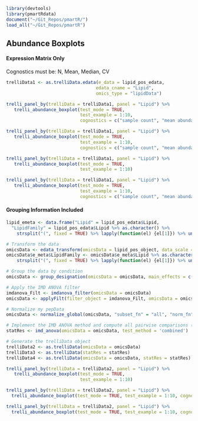 ```r
library(devtools)
library(pmartRdata)
document("~/Git_Repos/pmartR/")
load_all("~/Git_Repos/pmartR")
```

## Abundance Boxplots

#### Expression Matrix Only

Cognostics must be: N, Mean, Median, CV 

```r
trelliData1 <- as.trelliData.edata(e_data = lipid_pos_edata,
                                  edata_cname = "Lipid",
                                  omics_type = "lipidData")

trelli_panel_by(trelliData = trelliData1, panel = "Lipid") %>% 
   trelli_abundance_boxplot(test_mode = TRUE, 
                            test_example = 1:10, 
                            cognostics = c("sample count", "mean abundance", "median abundance", "cv abundance"))

trelli_panel_by(trelliData = trelliData1, panel = "Lipid") %>% 
   trelli_abundance_boxplot(test_mode = TRUE, 
                            test_example = 1:10, 
                            cognostics = c("sample count", "mean abundance", "median abundance"))

trelli_panel_by(trelliData = trelliData1, panel = "Lipid") %>% 
   trelli_abundance_boxplot(test_mode = TRUE, 
                            test_example = 1:10)

trelli_panel_by(trelliData = trelliData1, panel = "Lipid") %>% 
   trelli_abundance_boxplot(test_mode = TRUE, 
                            test_example = 1:10, 
                            cognostics = c("sample count", "mean abundance", "median abundance", "cv abundance", "anova p-value"))
```

#### Grouping Information Included

```r
lipid_emeta <- data.frame("Lipid" = lipid_pos_edata$Lipid, 
  "LipidFamily" = lipid_pos_edata$Lipid %>% as.character() %>% 
    strsplit("(", fixed = TRUE) %>% lapply(function(el) {el[1]}) %>% unlist())

# Transform the data
omicsData <- edata_transform(omicsData = lipid_pos_object, data_scale = "log2")
omicsData$e_meta$LipidFamily <- omicsData$e_meta$Lipid %>% as.character() %>% 
    strsplit("(", fixed = TRUE) %>% lapply(function(el) {el[1]}) %>% unlist()

# Group the data by condition
omicsData <- group_designation(omicsData = omicsData, main_effects = c("Virus"))

# Apply the IMD ANOVA filter
imdanova_Filt <- imdanova_filter(omicsData = omicsData)
omicsData <- applyFilt(filter_object = imdanova_Filt, omicsData = omicsData, min_nonmiss_anova=2)

# Normalize my pepData
omicsData <- normalize_global(omicsData, "subset_fn" = "all", "norm_fn" = "median", "apply_norm" = TRUE, "backtransform" = TRUE)

# Implement the IMD ANOVA method and compute all pairwise comparisons (i.e. leave the `comparisons` argument NULL)
statRes <- imd_anova(omicsData = omicsData, test_method = 'combined')

# Generate the trelliData object 
trelliData2 <- as.trelliData(omicsData = omicsData)
trelliData3 <- as.trelliData(statRes = statRes)   
trelliData4 <- as.trelliData(omicsData = omicsData, statRes = statRes)
```

```r
trelli_panel_by(trelliData = trelliData2, panel = "Lipid") %>% 
   trelli_abundance_boxplot(test_mode = TRUE, 
                            test_example = 1:10)

trelli_panel_by(trelliData = trelliData2, panel = "Lipid") %>%
  trelli_abundance_boxplot(test_mode = TRUE, test_example = 1:10, cognostics = c("mean abundance", "median abundance", "anova p-value"))

trelli_panel_by(trelliData = trelliData2, panel = "Lipid") %>%
  trelli_abundance_boxplot(test_mode = TRUE, test_example = 1:10, cognostics = c("median abundance", "anova p-value"))

```




